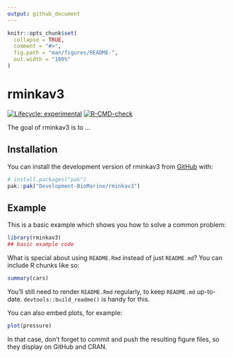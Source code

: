 ```yaml
---
output: github_document
---
```


<!-- README.md is generated from README.Rmd. Please edit that file -->

```r
knitr::opts_chunk$set(
  collapse = TRUE,
  comment = "#>",
  fig.path = "man/figures/README-",
  out.width = "100%"
)
```

# rminkav3

<!-- badges: start -->
[![Lifecycle: experimental](https://img.shields.io/badge/lifecycle-experimental-orange.svg)](https://lifecycle.r-lib.org/articles/stages.html#experimental)
[![R-CMD-check](https://github.com/Development-BioMarine/rminkav3/actions/workflows/R-CMD-check.yaml/badge.svg)](https://github.com/Development-BioMarine/rminkav3/actions/workflows/R-CMD-check.yaml)
<!-- badges: end -->

The goal of rminkav3 is to ...

## Installation

You can install the development version of rminkav3 from [GitHub](https://github.com/) with:

``` r
# install.packages("pak")
pak::pak("Development-BioMarine/rminkav3")
```

## Example

This is a basic example which shows you how to solve a common problem:

```r
library(rminkav3)
## basic example code
```

What is special about using `README.Rmd` instead of just `README.md`? You can include R chunks like so:

```r
summary(cars)
```

You'll still need to render `README.Rmd` regularly, to keep `README.md` up-to-date. `devtools::build_readme()` is handy for this.

You can also embed plots, for example:

```r
plot(pressure)
```

In that case, don't forget to commit and push the resulting figure files, so they display on GitHub and CRAN.
